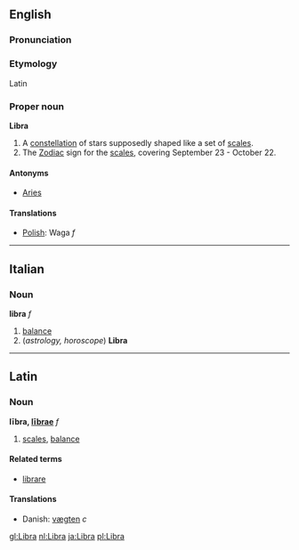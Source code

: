 ==English==
===Pronunciation===

===Etymology===
Latin

===Proper noun===
'''Libra'''

# A [[constellation]] of stars supposedly shaped like a set of [[scales]].
# The [[Zodiac]] sign for the [[scales]], covering September 23 - October 22.

====Antonyms====
*[[Aries]]

====Translations====
*[[Polish]]: Waga ''f''

----

==Italian==
===Noun===
'''libra''' ''f''

# [[balance]]
# (''astrology, horoscope'') '''Libra'''

----

==Latin==
===Noun===
'''lībra, [[Wiktionary Appendix:Latin first declension|lībrae]]''' ''f''

#[[scales]], [[balance]]

====Related terms====
*[[librare]]

====Translations====
*Danish: [[vægten]] ''c''

[[gl:Libra]]
[[nl:Libra]]
[[ja:Libra]]
[[pl:Libra]]